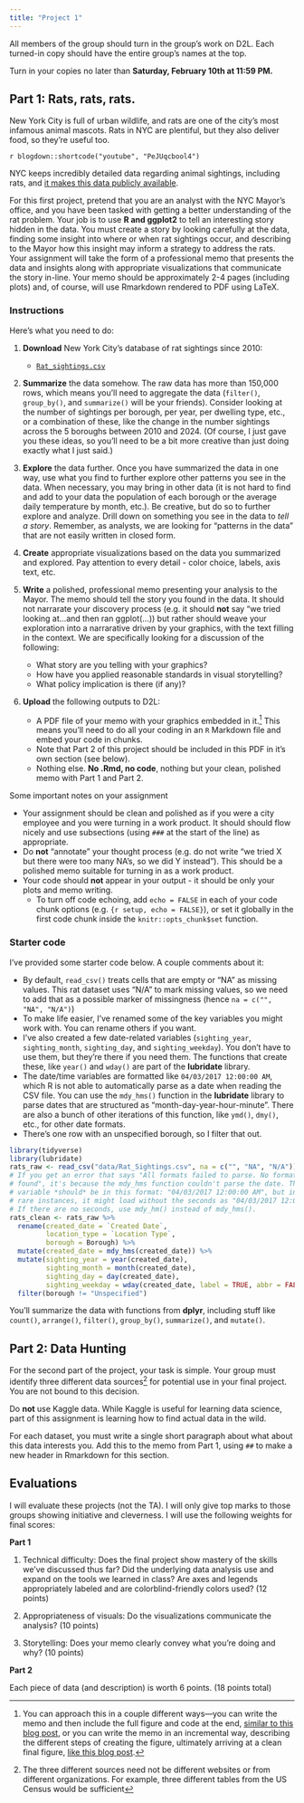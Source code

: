 ```yaml
---
title: "Project 1"
---
```



:::fyi

All members of the group should turn in the group's work on D2L. Each turned-in copy should have the entire group's names at the top.

Turn in your copies no later than **Saturday, February 10th at 11:59 PM.** 

:::


## Part 1: Rats, rats, rats.

New York City is full of urban wildlife, and rats are one of the city's most infamous animal mascots. Rats in NYC are plentiful, but they also deliver food, so they're useful too.

`r blogdown::shortcode("youtube", "PeJUqcbool4")`

NYC keeps incredibly detailed data regarding animal sightings, including rats, and [it makes this data publicly available](https://www.kaggle.com/new-york-city/nyc-rat-sightings/data).

For this first project, pretend that you are an analyst with the NYC Mayor's office, and you have been tasked with getting a better understanding of the rat problem. Your job is to use **R and ggplot2** to tell an interesting story hidden in the data. You must create a story by looking carefully at the data, finding some insight into where or when rat sightings occur, and describing to the Mayor how this insight may inform a strategy to address the rats. Your assignment will take the form of a professional memo that presents the data and insights along with appropriate visualizations that communicate the story in-line. Your memo should be approximately 2-4 pages (including plots) and, of course, will use Rmarkdown rendered to PDF using LaTeX.

### Instructions

Here's what you need to do:

1. **Download** New York City's database of rat sightings since 2010:

    - [<i class="fas fa-file-csv"></i> `Rat_sightings.csv`](/data/Rat_sightings.csv)

2. **Summarize** the data somehow. The raw data has more than 150,000 rows, which means you'll need to aggregate the data (`filter()`, `group_by()`, and `summarize()` will be your friends). Consider looking at the number of sightings per borough, per year, per dwelling type, etc., or a combination of these, like the change in the number sightings across the 5 boroughs between 2010 and 2024. (Of course, I just gave you these ideas, so you'll need to be a bit more creative than just doing exactly what I just said.)

3. **Explore** the data further. Once you have summarized the data in one way, use what you find to further explore other patterns you see in the data. When necessary, you may bring in other data (it is not hard to find and add to your data the population of each borough or the average daily temperature by month, etc.). Be creative, but do so to further explore and analyze. Drill down on something you see in the data to *tell a story*. Remember, as analysts, we are looking for "patterns in the data" that are not easily written in closed form.

4. **Create** appropriate visualizations based on the data you summarized and explored. Pay attention to every detail - color choice, labels, axis text, etc.

5. **Write** a polished, professional memo presenting your analysis to the Mayor. The memo should tell the story you found in the data. It should not narrarate your discovery process (e.g. it should **not** say "we tried looking at...and then ran ggplot(...)) but rather should weave your exploration into a narrarative driven by your graphics, with the text filling in the context. We are specifically looking for a discussion of the following:

    - What story are you telling with your graphics?
    - How have you applied reasonable standards in visual storytelling?
    - What policy implication is there (if any)?
    
  
6. **Upload** the following outputs to D2L:

    - A PDF file of your memo with your graphics embedded in it.^[You can approach this in a couple different ways—you can write the memo and then include the full figure and code at the end, [similar to this blog post](https://rud.is/b/2017/09/18/mapping-fall-foliage-with-sf/), or you can write the memo in an incremental way, describing the different steps of creating the figure, ultimately arriving at a clean final figure, [like this blog post](https://rudeboybert.github.io/fivethirtyeight/articles/bechdel.html).] This means you'll need to do all your coding in an `R` Markdown file and embed your code in chunks. 
    - Note that Part 2 of this project should be included in this PDF in it's own section (see below).
    - Nothing else. **No .Rmd, no code**, nothing but your clean, polished memo with Part 1 and Part 2.
    
Some important notes on your assignment

- Your assignment should be clean and polished as if you were a city employee and you were turning in a work product. It should should flow nicely and use subsections (using ```###``` at the start of the line) as appropriate.
- Do **not** "annotate" your thought process (e.g. do not write "we tried X but there were too many NA's, so we did Y instead"). This should be a polished memo suitable for turning in as a work product.
- Your code should **not** appear in your output - it should be only your plots and memo writing. 
  - To turn off code echoing, add `echo = FALSE` in each of your code chunk options (e.g. `{r setup, echo = FALSE}`), or set it globally in the first code chunk inside the `knitr::opts_chunk$set` function.
    
    
### Starter code

I've provided some starter code below. A couple comments about it:

- By default, `read_csv()` treats cells that are empty or "NA" as missing values. This rat dataset uses "N/A" to mark missing values, so we need to add that as a possible marker of missingness (hence `na = c("", "NA", "N/A")`)
- To make life easier, I've renamed some of the key variables you might work with. You can rename others if you want.
- I've also created a few date-related variables (`sighting_year`, `sighting_month`, `sighting_day`, and `sighting_weekday`). You don't have to use them, but they're there if you need them. The functions that create these, like `year()` and `wday()` are part of the **lubridate** library.
- The date/time variables are formatted like `04/03/2017 12:00:00 AM`, which R is not able to automatically parse as a date when reading the CSV file. You can use the `mdy_hms()` function in the **lubridate** library to parse dates that are structured as "month-day-year-hour-minute". There are also a bunch of other iterations of this function, like `ymd()`, `dmy()`, etc., for other date formats.
- There's one row with an unspecified borough, so I filter that out.

```r
library(tidyverse)
library(lubridate)
rats_raw <- read_csv("data/Rat_Sightings.csv", na = c("", "NA", "N/A"))
# If you get an error that says "All formats failed to parse. No formats
# found", it's because the mdy_hms function couldn't parse the date. The date
# variable *should* be in this format: "04/03/2017 12:00:00 AM", but in some
# rare instances, it might load without the seconds as "04/03/2017 12:00 AM".
# If there are no seconds, use mdy_hm() instead of mdy_hms().
rats_clean <- rats_raw %>%
  rename(created_date = `Created Date`,
         location_type = `Location Type`,
         borough = Borough) %>%
  mutate(created_date = mdy_hms(created_date)) %>%
  mutate(sighting_year = year(created_date),
         sighting_month = month(created_date),
         sighting_day = day(created_date),
         sighting_weekday = wday(created_date, label = TRUE, abbr = FALSE)) %>%
  filter(borough != "Unspecified")
```

You'll summarize the data with functions from **dplyr**, including stuff like `count()`, `arrange()`, `filter()`, `group_by()`, `summarize()`, and `mutate()`.







## Part 2: Data Hunting

For the second part of the project, your task is simple. Your group must identify three different data sources^[The three different sources need not be different websites or from different organizations. For example, three different tables from the US Census would be sufficient] for potential use in your final project. You are not bound to this decision.

Do **not** use Kaggle data. While Kaggle is useful for learning data science, part of this assignment is learning how to find actual data in the wild. 

For each dataset, you must write a single short paragraph about what about this data interests you. Add this to the memo from Part 1, using `##` to make a new header in Rmarkdown for this section. 


## Evaluations

I will evaluate these projects (not the TA). I will only give top marks to those groups showing initiative and cleverness. I will use the following weights for final scores:

__Part 1__

1. Technical difficulty: Does the final project show mastery of the skills we've discussed thus far? Did the underlying data analysis use and expand on the tools we learned in class? Are axes and legends appropriately labeled and are colorblind-friendly colors used? (12 points)

2. Appropriateness of visuals: Do the visualizations communicate the analysis? (10 points)

3. Storytelling: Does your memo clearly convey what you're doing and why? (10 points)

__Part 2__

Each piece of data (and description) is worth 6 points. (18 points total)


